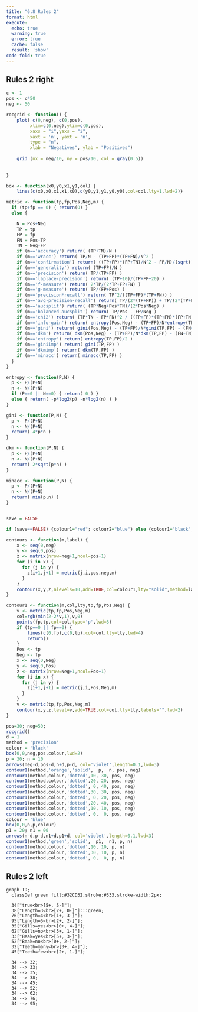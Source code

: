 ```yaml
---
title: "6.8 Rules 2"
format: html
execute:
  echo: true
  warning: true
  error: true
  cache: false
  result: 'show'
code-fold: true
---
```


## Rules 2 right

```r

c <- 1 
pos <- c*50  
neg <- 50 

rocgrid <- function() {
	plot( c(0,neg), c(0,pos),
		 xlim=c(0,neg),ylim=c(0,pos),
		 xaxs = "i",yaxs = "i",
		 xaxt = 'n', yaxt = 'n',
		 type = "n",
		 xlab = "Negatives", ylab = "Positives")
	
	grid (nx = neg/10, ny = pos/10, col = gray(0.5))
	
	
}

box <- function(x0,y0,x1,y1,col) {
	lines(c(x0,x0,x1,x1,x0),c(y0,y1,y1,y0,y0),col=col,lty=1,lwd=2)}

metric <- function(tp,fp,Pos,Neg,m) {
  if (tp+fp == 0) { return(0) }
  else {

    N = Pos+Neg
    TP = tp
    FP = fp
    FN = Pos-TP
    TN = Neg-FP
    if (m=='accuracy') return( (TP+TN)/N ) 
    if (m=='wracc') return( TP/N - (TP+FP)*(TP+FN)/N^2 ) 
    if (m=='confirmation') return( ((TP+FP)*(FP+TN)/N^2 - FP/N)/(sqrt((TP+FP)*(FP+TN)/N^2) - (TP+FP)*(FP+TN)/N^2) ) 
    if (m=='generality') return( (TP+FP)/N ) 
    if (m=='precision') return( TP/(TP+FP) ) 
    if (m=='laplace-precision') return( (TP+10)/(TP+FP+20) ) 
    if (m=='f-measure') return( 2*TP/(2*TP+FP+FN) ) 
    if (m=='g-measure') return( TP/(FP+Pos) ) 
    if (m=='precision*recall') return( TP^2/((TP+FP)*(TP+FN)) ) 
    if (m=='avg-precision-recall') return( TP/(2*(TP+FP)) + TP/(2*(TP+FN)) ) 
    if (m=='aucsplit') return( (TP*Neg+Pos*TN)/(2*Pos*Neg) ) 
    if (m=='balanced-aucsplit') return( TP/Pos - FP/Neg ) 
    if (m=='chi2') return( (TP*TN - FP*FN)^2 / ((TP+FP)*(TP+FN)*(FP+TN)*(FN+TN)) ) 
    if (m=='info-gain') return( entropy(Pos,Neg) - (TP+FP)/N*entropy(TP,FP) - (FN+TN)/N*entropy(FN,TN) )
    if (m=='gini') return( gini(Pos,Neg) - (TP+FP)/N*gini(TP,FP) - (FN+TN)/N*gini(FN,TN) )
    if (m=='dkm') return( dkm(Pos,Neg) - (TP+FP)/N*dkm(TP,FP) - (FN+TN)/N*dkm(FN,TN) )
    if (m=='entropy') return( entropy(TP,FP)/2 )
    if (m=='giniimp') return( gini(TP,FP) )
    if (m=='dkmimp') return( dkm(TP,FP) )
    if (m=='minacc') return( minacc(TP,FP) )
  }
}

entropy <- function(P,N) {
  p <- P/(P+N)
  n <- N/(P+N)
  if (P==0 || N==0) { return( 0 ) }
  else { return( -p*log2(p) -n*log2(n) ) }
}

gini <- function(P,N) {
  p <- P/(P+N)
  n <- N/(P+N)
  return( 4*p*n )	
}

dkm <- function(P,N) {
  p <- P/(P+N)
  n <- N/(P+N)
  return( 2*sqrt(p*n) )	
}

minacc <- function(P,N) {
  p <- P/(P+N)
  n <- N/(P+N)
  return( min(p,n) )	
}


save = FALSE

if (save==FALSE) {colour1="red"; colour2="blue"} else {colour1="black"; colour2="black"}

contours <- function(m,label) {
	x <- seq(0,neg)
	y <- seq(0,pos)
	z <- matrix(nrow=neg+1,ncol=pos+1)
	for (i in x) {
	  for (j in y) {
		z[i+1,j+1] = metric(j,i,pos,neg,m)
	  }
	}
	contour(x,y,z,nlevels=10,add=TRUE,col=colour1,lty="solid",method=label)
}

contour1 <- function(m,col,lty,tp,fp,Pos,Neg) {
	v <- metric(tp,fp,Pos,Neg,m)
	col=rgb(min(2-2*v,1),v,0)
	points(fp,tp,col=col,type='p',lwd=3)
	if (tp==0 || fp==0) { 
		lines(c(0,fp),c(0,tp),col=col,lty=lty,lwd=4)
		return() 
	}
	Pos <- tp
	Neg <- fp
	x <- seq(0,Neg)
	y <- seq(0,Pos)
	z <- matrix(nrow=Neg+1,ncol=Pos+1)
	for (i in x) {
	  for (j in y) {
		z[i+1,j+1] = metric(j,i,Pos,Neg,m)
	  }
	}
	v <- metric(tp,fp,Pos,Neg,m)
	contour(x,y,z,level=v,add=TRUE,col=col,lty=lty,labels="",lwd=2)
}

pos=30; neg=50;
rocgrid()
d = 1
method = 'precision'
colour = 'black'
box(0,0,neg,pos,colour,lwd=2)
p = 30; n = 10
arrows(neg-d,pos-d,n+d,p-d, col='violet',length=0.1,lwd=3)
contour1(method,'orange','solid',  p,  n, pos, neg)
contour1(method,colour,'dotted',10, 30, pos, neg)
contour1(method,colour,'dotted',20, 20, pos, neg)
contour1(method,colour,'dotted', 0, 40, pos, neg)
contour1(method,colour,'dotted',30, 30, pos, neg)
contour1(method,colour,'dotted', 0, 20, pos, neg)
contour1(method,colour,'dotted',20, 40, pos, neg)
contour1(method,colour,'dotted',10, 10, pos, neg)
contour1(method,colour,'dotted', 0,  0, pos, neg)
colour = 'blue'
box(0,0,n,p,colour)
p1 = 20; n1 = 00
arrows(n-d,p-d,n1+d,p1+d, col='violet',length=0.1,lwd=3)
contour1(method,'green','solid',  p1,  n1, p, n)
contour1(method,colour,'dotted',10, 10, p, n)
contour1(method,colour,'dotted',30, 10, p, n)
contour1(method,colour,'dotted', 0,  0, p, n)

```

## Rules 2 left

```mermaid

graph TD;
  classDef green fill:#32CD32,stroke:#333,stroke-width:2px;

  34["true<br>[5+, 5-]"];
  38["Length=3<br>[2+, 0-]"]:::green;
  76["Length=4<br>[1+, 3-]"];
  95["Length=5<br>[2+, 2-]"];
  35["Gills=yes<br>[0+, 4-]"];
  62["Gills=no<br>[5+, 1-]"];
  33["Beak=yes<br>[5+, 3-]"];
  52["Beak=no<br>[0+, 2-]"];
  32["Teeth=many<br>[3+, 4-]"];
  45["Teeth=few<br>[2+, 1-]"];

  34 --> 32;
  34 --> 33;
  34 --> 35;
  34 --> 38;
  34 --> 45;
  34 --> 52;
  34 --> 62;
  34 --> 76;
  34 --> 95;


```